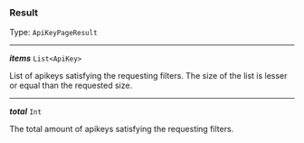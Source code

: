 


### Result

Type: `ApiKeyPageResult`

---

***items*** `List<ApiKey>`

List of apikeys satisfying the requesting filters. The size of the list is lesser or equal than the requested size.



---

***total*** `Int`

The total amount of apikeys satisfying the requesting filters.


